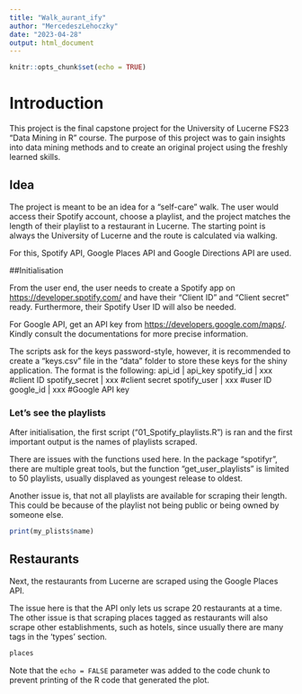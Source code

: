 ```yaml
---
title: "Walk_aurant_ify"
author: "MercedeszLehoczky"
date: "2023-04-28"
output: html_document
---
```


```r
knitr::opts_chunk$set(echo = TRUE)
```

# Introduction

This project is the final capstone project for the University of Lucerne FS23 "Data Mining in R" course.
The purpose of this project was to gain insights into data mining methods and to create an original project using the freshly learned skills.


## Idea
The project is meant to be an idea for a "self-care" walk. 
The user would access their Spotify account, choose a playlist, and the project matches the length of their playlist to a restaurant in Lucerne. The starting point is always the University of Lucerne and the route is calculated via walking.

For this, Spotify API, Google Places API and Google Directions API are used.


##Initialisation

From the user end, the user needs to create a Spotify app on <https://developer.spotify.com/> and have their "Client ID" and "Client secret" ready.
Furthermore, their Spotify User ID will also be needed.

For Google API, get an API key from <https://developers.google.com/maps/>. 
Kindly consult the documentations for more precise information.

The scripts ask for the keys password-style, however, it is recommended to create a "keys.csv" file in the "data" folder to store these keys for the shiny application. The format is the following:
api_id            | api_key
spotify_id        | xxx         #client ID
spotify_secret    | xxx         #client secret
spotify_user      | xxx         #user ID
google_id         | xxx         #Google API key



### Let's see the playlists

After initialisation, the first script ("01_Spotify_playlists.R") is ran and the first important output is the names of playlists scraped.

There are issues with the functions used here. In the package "spotifyr", there are multiple great tools, but the function "get_user_playlists" is limited to 50 playlists, usually displaved as youngest release to oldest.

Another issue is, that not all playlists are available for scraping their length. This could be because of the playlist not being public or being owned by someone else.

```r
print(my_plists$name)
```

## Restaurants

Next, the restaurants from Lucerne are scraped using the Google Places API.

The issue here is that the API only lets us scrape 20 restaurants at a time. 
The other issue is that scraping places tagged as restaurants will also scrape other establishments, such as hotels, since usually there are many tags in the 'types' section. 

```r
places
```

Note that the `echo = FALSE` parameter was added to the code chunk to prevent printing of the R code that generated the plot.
